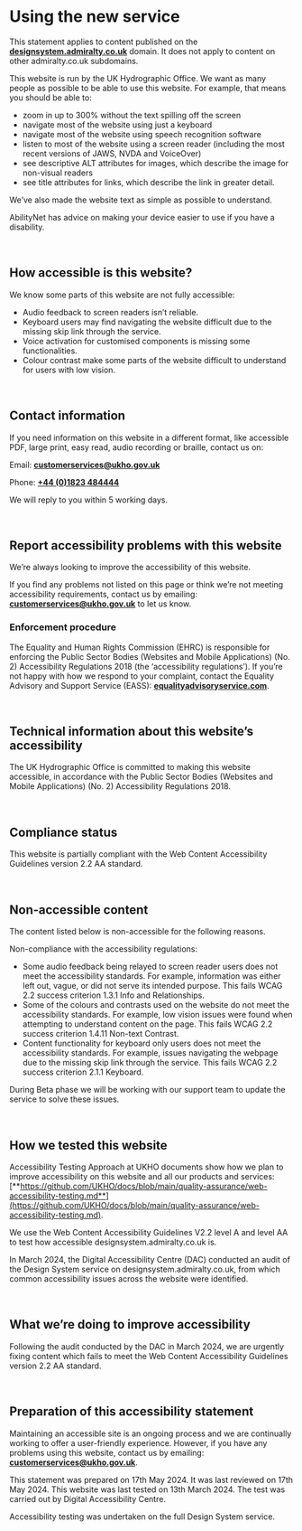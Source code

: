 # Using the new service

This statement applies to content published on the [**designsystem.admiralty.co.uk**](https://designsystem.admiralty.co.uk/) domain. It does not apply to content on other admiralty.co.uk subdomains.

This website is run by the UK Hydrographic Office. We want as many people as possible to be able to use this website. For example, that means you should be able to:

-   zoom in up to 300% without the text spilling off the screen
-   navigate most of the website using just a keyboard
-   navigate most of the website using speech recognition software
-   listen to most of the website using a screen reader (including the most recent versions of JAWS, NVDA and VoiceOver)
-   see descriptive ALT attributes for images, which describe the image for non-visual readers
-   see title attributes for links, which describe the link in greater detail.

We’ve also made the website text as simple as possible to understand.

AbilityNet has advice on making your device easier to use if you have a disability.

<br />

## How accessible is this website?

We know some parts of this website are not fully accessible:

-   Audio feedback to screen readers isn’t reliable.
-   Keyboard users may find navigating the website difficult due to the missing skip link through the service.
-   Voice activation for customised components is missing some functionalities.
-   Colour contrast make some parts of the website difficult to understand for users with low vision.

<br />

## Contact information

If you need information on this website in a different format, like accessible PDF, large print, easy read, audio recording or braille, contact us on:

Email: [**customerservices@ukho.gov.uk**](mailto:customerservices@ukho.gov.uk)

Phone: [**+44 (0)1823 484444**](tel:+441823484444)

We will reply to you within 5 working days.

<br />

## Report accessibility problems with this website

We’re always looking to improve the accessibility of this website.

If you find any problems not listed on this page or think we’re not meeting accessibility requirements, contact us by emailing: [**customerservices@ukho.gov.uk**](mailto:customerservices@ukho.gov.uk) to let us know.

### Enforcement procedure

The Equality and Human Rights Commission (EHRC) is responsible for enforcing the Public Sector Bodies (Websites and Mobile Applications) (No. 2) Accessibility Regulations 2018 (the ‘accessibility regulations’). If you’re not happy with how we respond to your complaint, contact the Equality Advisory and Support Service (EASS): [**equalityadvisoryservice.com**](https://www.equalityadvisoryservice.com/).

<br />

## Technical information about this website’s accessibility

The UK Hydrographic Office is committed to making this website accessible, in accordance with the Public Sector Bodies (Websites and Mobile Applications) (No. 2) Accessibility Regulations 2018.

<br />

## Compliance status

This website is partially compliant with the Web Content Accessibility Guidelines version 2.2 AA standard.

<br />

## Non-accessible content

The content listed below is non-accessible for the following reasons.

Non-compliance with the accessibility regulations:

-   Some audio feedback being relayed to screen reader users does not meet the accessibility standards. For example, information was either left out, vague, or did not serve its intended purpose. This fails WCAG 2.2 success criterion 1.3.1 Info and Relationships.
-   Some of the colours and contrasts used on the website do not meet the accessibility standards. For example, low vision issues were found when attempting to understand content on the page. This fails WCAG 2.2 success criterion 1.4.11 Non-text Contrast.
-   Content functionality for keyboard only users does not meet the accessibility standards. For example, issues navigating the webpage due to the missing skip link through the service. This fails WCAG 2.2 success criterion 2.1.1 Keyboard.

During Beta phase we will be working with our support team to update the service to solve these issues.

<br />

## How we tested this website

Accessibility Testing Approach at UKHO documents show how we plan to improve accessibility on this website and all our products and services: [**https://github.com/UKHO/docs/blob/main/quality-assurance/web-accessibility-testing.md**](https://github.com/UKHO/docs/blob/main/quality-assurance/web-accessibility-testing.md).

We use the Web Content Accessibility Guidelines V2.2 level A and level AA to test how accessible designsystem.admiralty.co.uk is.

In March 2024, the Digital Accessibility Centre (DAC) conducted an audit of the Design System service on designsystem.admiralty.co.uk, from which common accessibility issues across the website were identified.

<br />

## What we’re doing to improve accessibility

Following the audit conducted by the DAC in March 2024, we are urgently fixing content which fails to meet the Web Content Accessibility Guidelines version 2.2 AA standard.

<br />

## Preparation of this accessibility statement

Maintaining an accessible site is an ongoing process and we are continually working to offer a user-friendly experience. However, if you have any problems using this website, contact us by emailing: [**customerservices@ukho.gov.uk**](mailto:customerservices@ukho.gov.uk).

This statement was prepared on 17th May 2024. It was last reviewed on 17th May 2024. This website was last tested on 13th March 2024. The test was carried out by Digital Accessibility Centre.

Accessibility testing was undertaken on the full Design System service.
